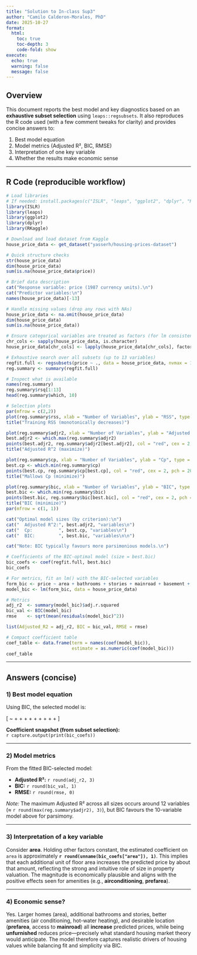 ```yaml
---
title: "Solution to In-class Sup3"
author: "Camilo Calderon-Morales, PhD"
date: 2025-10-27
format:
  html:
    toc: true
    toc-depth: 3
    code-fold: show
execute:
  echo: true
  warning: false
  message: false
---
```


## Overview

This document reports the best model and key diagnostics based on an **exhaustive subset selection** using `leaps::regsubsets`. It also reproduces the R code used (with a few comment tweaks for clarity) and provides concise answers to:

1) Best model equation  
2) Model metrics (Adjusted R², BIC, RMSE)  
3) Interpretation of one key variable  
4) Whether the results make economic sense  

---

## R Code (reproducible workflow)

```r
# Load libraries
# If needed: install.packages(c("ISLR", "leaps", "ggplot2", "dplyr", "RKaggle"))
library(ISLR)
library(leaps)
library(ggplot2)
library(dplyr)
library(RKaggle)

# Download and load dataset from Kaggle
house_price_data <- get_dataset("yasserh/housing-prices-dataset")

# Quick structure checks
str(house_price_data)
dim(house_price_data)
sum(is.na(house_price_data$price))

# Brief data description
cat("Response variable: price (1987 currency units).\n")
cat("Predictor variables:\n")
names(house_price_data)[-13]

# Handle missing values (drop any rows with NAs)
house_price_data <- na.omit(house_price_data)
dim(house_price_data)
sum(is.na(house_price_data))

# Ensure categorical variables are treated as factors (for lm consistency)
chr_cols <- sapply(house_price_data, is.character)
house_price_data[chr_cols] <- lapply(house_price_data[chr_cols], factor)

# Exhaustive search over all subsets (up to 13 variables)
regfit.full <- regsubsets(price ~ ., data = house_price_data, nvmax = 13)
reg.summary <- summary(regfit.full)

# Inspect what is available
names(reg.summary)
reg.summary$rsq[1:13]
head(reg.summary$which, 10)

# Selection plots
par(mfrow = c(2,2))
plot(reg.summary$rss, xlab = "Number of Variables", ylab = "RSS", type = "l")
title("Training RSS (monotonically decreases)")

plot(reg.summary$adjr2, xlab = "Number of Variables", ylab = "Adjusted R^2", type = "l")
best.adjr2 <- which.max(reg.summary$adjr2)
points(best.adjr2, reg.summary$adjr2[best.adjr2], col = "red", cex = 2, pch = 20)
title("Adjusted R^2 (maximize)")

plot(reg.summary$cp, xlab = "Number of Variables", ylab = "Cp", type = "l")
best.cp <- which.min(reg.summary$cp)
points(best.cp, reg.summary$cp[best.cp], col = "red", cex = 2, pch = 20)
title("Mallows Cp (minimize)")

plot(reg.summary$bic, xlab = "Number of Variables", ylab = "BIC", type = "l")
best.bic <- which.min(reg.summary$bic)
points(best.bic, reg.summary$bic[best.bic], col = "red", cex = 2, pch = 20)
title("BIC (minimize)")
par(mfrow = c(1, 1))

cat("Optimal model sizes (by criterion):\n")
cat("  Adjusted R^2:", best.adjr2, "variables\n")
cat("  Cp:          ", best.cp, "variables\n")
cat("  BIC:         ", best.bic, "variables\n\n")

cat("Note: BIC typically favours more parsimonious models.\n")

# Coefficients of the BIC-optimal model (size = best.bic)
bic_coefs <- coef(regfit.full, best.bic)
bic_coefs

# For metrics, fit an lm() with the BIC-selected variables
form_bic <- price ~ area + bathrooms + stories + mainroad + basement + hotwaterheating + airconditioning + parking + prefarea + furnishingstatus
model_bic <- lm(form_bic, data = house_price_data)

# Metrics
adj_r2  <- summary(model_bic)$adj.r.squared
bic_val <- BIC(model_bic)
rmse    <- sqrt(mean(residuals(model_bic)^2))

list(Adjusted_R2 = adj_r2, BIC = bic_val, RMSE = rmse)

# Compact coefficient table
coef_table <- data.frame(term = names(coef(model_bic)),
                         estimate = as.numeric(coef(model_bic)))
coef_table
```

---

## Answers (concise)

### 1) Best model equation
Using BIC, the selected model is:

\[
\texttt{price} ~ \texttt{area} + \texttt{bathrooms} + \texttt{stories} + \texttt{mainroad} + \texttt{basement} + \texttt{hotwaterheating} + \texttt{airconditioning} + \texttt{parking} + \texttt{prefarea} + \texttt{furnishingstatus}
\]

**Coefficient snapshot (from subset selection):**  
`r capture.output(print(bic_coefs))`

---

### 2) Model metrics

From the fitted BIC-selected model:

- **Adjusted R²:** `r round(adj_r2, 3)`  
- **BIC:** `r round(bic_val, 1)`  
- **RMSE:** `r round(rmse, 0)`  

*Note:* The maximum Adjusted R² across all sizes occurs around 12 variables (≈ `r round(max(reg.summary$adjr2), 3)`), but BIC favours the 10-variable model above for parsimony.

---

### 3) Interpretation of a key variable

Consider **area**. Holding other factors constant, the estimated coefficient on `area` is approximately **`r round(unname(bic_coefs["area"]), 1)`**. This implies that each additional unit of floor area increases the predicted price by about that amount, reflecting the strong and intuitive role of size in property valuation. The magnitude is economically plausible and aligns with the positive effects seen for amenities (e.g., **airconditioning**, **prefarea**).

---

### 4) Economic sense?

Yes. Larger homes (area), additional bathrooms and stories, better amenities (air conditioning, hot-water heating), and desirable location (**prefarea**, access to **mainroad**) all **increase** predicted prices, while being **unfurnished** reduces price—precisely what standard housing market theory would anticipate. The model therefore captures realistic drivers of housing values while balancing fit and simplicity via BIC.
